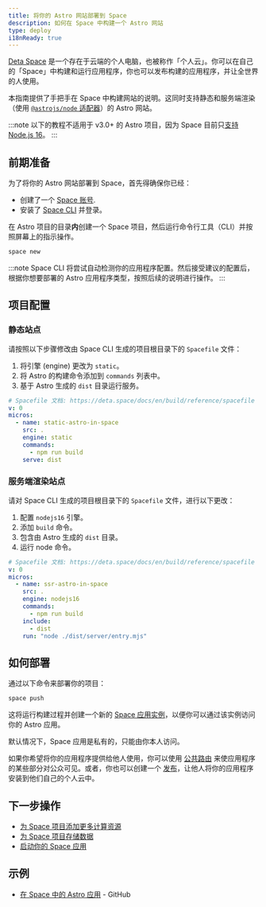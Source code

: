 ```yaml
---
title: 将你的 Astro 网站部署到 Space
description: 如何在 Space 中构建一个 Astro 网站
type: deploy
i18nReady: true
---
```


[Deta Space](https://deta.space/developers) 是一个存在于云端的个人电脑，也被称作「个人云」。你可以在自己的「Space」中构建和运行应用程序，你也可以发布构建的应用程序，并让全世界的人使用。

本指南提供了手把手在 Space 中构建网站的说明。这同时支持静态和服务端渲染（使用  [`@astrojs/node` 适配器](/zh-cn/guides/integrations-guide/node/)）的 Astro 网站。

:::note
以下的教程不适用于 v3.0+ 的 Astro 项目，因为 Space 目前只[支持 Node.js 16](https://deta.space/docs/en/build/quick-starts/node/)。
:::

## 前期准备

为了将你的 Astro 网站部署到 Space，首先得确保你已经：

- 创建了一个 [Space 账号](https://deta.space).
- 安装了 [Space CLI](https://deta.space/docs/en/build/reference/cli) 并登录。

在 Astro 项目的目录**内**创建一个 Space 项目，然后运行命令行工具（CLI）并按照屏幕上的指示操作。

```bash
space new
```

:::note
Space CLI 将尝试自动检测你的应用程序配置。然后接受建议的配置后，根据你想要部署的 Astro 应用程序类型，按照后续的说明进行操作。
:::

## 项目配置

### 静态站点

请按照以下步骤修改由 Space CLI 生成的项目根目录下的 `Spacefile` 文件：

1. 将引擎 (engine) 更改为 `static`。
2. 将 Astro 的构建命令添加到 `commands` 列表中。
3. 基于 Astro 生成的 `dist` 目录运行服务。

```yaml title="Spacefile" {6,8,9}
# Spacefile 文档: https://deta.space/docs/en/build/reference/spacefile
v: 0
micros:
  - name: static-astro-in-space
    src: .
    engine: static
    commands:
      - npm run build
    serve: dist
```

### 服务端渲染站点

请对 Space CLI 生成的项目根目录下的 `Spacefile` 文件，进行以下更改：

1. 配置 `nodejs16` 引擎。
2. 添加 `build` 命令。
3. 包含由 Astro 生成的 `dist` 目录。
4. 运行 node 命令。

```yaml title="Spacefile" {6,8,10,11}
# Spacefile 文档: https://deta.space/docs/en/build/reference/spacefile
v: 0
micros:
  - name: ssr-astro-in-space
    src: .
    engine: nodejs16
    commands:
      - npm run build
    include:
      - dist
    run: "node ./dist/server/entry.mjs"
```

## 如何部署

通过以下命令来部署你的项目：

```bash
space push
```

这将运行构建过程并创建一个新的 [Space 应用实例](https://deta.space/docs/en/build/fundamentals/development/builder-instance#for-testing)，以便你可以通过该实例访问你的 Astro 应用。

默认情况下，Space 应用是私有的，只能由你本人访问。

如果你希望将你的应用程序提供给他人使用，你可以使用 [公共路由](https://deta.space/docs/en/build/spacefile#public_routes) 来使应用程序的某些部分对公众可见。或者，你也可以创建一个 [发布](https://deta.space/docs/en/publish/releasing#releases)，让他人将你的应用程序安装到他们自己的个人云中。

## 下一步操作

-  [为 Space 项目添加更多计算资源](https://deta.space/docs/en/build/fundamentals/the-space-runtime/micros#adding-a-micro)
-  [为 Space 项目存储数据](https://deta.space/docs/en/build/fundamentals/data-storage#content)
-  [启动你的 Space 应用](https://deta.space/docs/en/publish/releasing#releases)

## 示例

-  [在 Space 中的 Astro 应用](https://github.com/BogDAAAMN/astro-in-space) - GitHub
